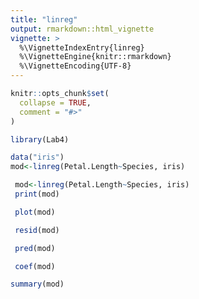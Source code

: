 ```yaml
---
title: "linreg"
output: rmarkdown::html_vignette
vignette: >
  %\VignetteIndexEntry{linreg}
  %\VignetteEngine{knitr::rmarkdown}
  %\VignetteEncoding{UTF-8}
---
```


```r
knitr::opts_chunk$set(
  collapse = TRUE,
  comment = "#>"
)
```

```r
library(Lab4)
```
```r
data("iris")
mod<-linreg(Petal.Length~Species, iris)
```

```r
 mod<-linreg(Petal.Length~Species, iris)
 print(mod)
```
 
```r
 plot(mod)

```

```r
 resid(mod)
```

```r
 pred(mod)

```

```r
 coef(mod)
```

```r
summary(mod)
```
